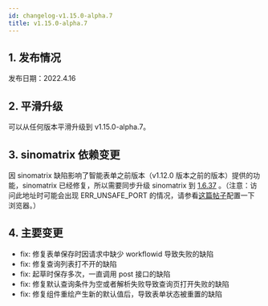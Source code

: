 ```yaml
---
id: changelog-v1.15.0-alpha.7
title: v1.15.0-alpha.7
---
```



## 1. 发布情况

发布日期：2022.4.16

<BundleList
  version="1.15.0-alpha.7"
  frontend="1.15.0-alpha.7"
  backend="1.15.0-alpha.7"
  font="1.13.0"
/>

## 2. 平滑升级

可以从任何版本平滑升级到 v1.15.0-alpha.7。

## 3. sinomatrix 依赖变更

因 sinomatrix 缺陷影响了智能表单之前版本（v1.12.0 版本之前的版本）提供的功能，sinomatrix 已经修复，所以需要同步升级 sinomatrix 到 [1.6.37](http://47.93.34.153:10080/sino-matrix/sino-matrix/blob/master/CHANGELOG.md) 。（注意：访问此地址时可能会出现 ERR_UNSAFE_PORT 的情况，请参看[这篇帖子](https://blog.csdn.net/kjcxmx/article/details/118122483)配置一下浏览器。）

## 4. 主要变更

- fix: 修复表单保存时因请求中缺少 workflowid 导致失败的缺陷
- fix: 修复查询列表打不开的缺陷
- fix: 起草时保存多次，一直调用 post 接口的缺陷
- fix: 修复默认查询条件为空或者解析失败导致查询页打开失败的缺陷
- fix: 修复组件重绘产生新的默认值后，导致表单状态被重置的缺陷
